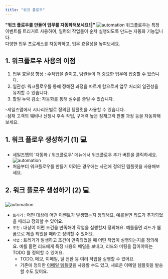 ```yaml
---
title: "워크 플로우"
---
```


**"워크 플로우를 만들어 업무를 자동화해보세요!🤖"**
![automation](/images/feature/automation/feature:workflow_0.webp)
워크플로우는 특정 이벤트를 트리거로 사용하여, 일련의 작업들이 순차 실행되도록 만드는 자동화 기능입니다.<br/>
다양한 업무 프로세스를 자동화하고, 업무 효율성을 높여보세요.

## 1. 워크플로우 사용의 이점
1. 업무 효율성 향상 : 수작업을 줄이고, 팀원들이 더 중요한 업무에 집중할 수 있습니다.
3. 일관성: 워크플로우를 통해 정해진 과정을 따르게 함으로써 업무 처리의 일관성을 유지할 수 있습니다.
3. 할일 누락 감소: 자동화를 통해 실수를 줄일 수 있습니다.

<Tip>-세일즈맵에서 시나리오별로 정의된 템플릿을 사용할 수 있습니다.<br/>
-잠재 고객의 웨비나 신청시 후속 작업, 구매력 높은 잠재고객 판별 과정 등을 자동화해보세요.</Tip>

## 1. 워크 플로우 생성하기 (1) 💻
- 세일즈맵의 '자동화 / 워크플로우' 메뉴에서 워크플로우 추가 버튼을 클릭하세요.
![automation](/images/feature/automation/feature:workflow_1.webp)
- 처음부터 워크플로우를 만들기 어려운 경우에는 사전에 정의된 템플릿을 사용해보세요.

## 2. 워크 플로우 생성하기 (2) 💻
![automation](/images/feature/automation/feature:workflow_2.webp)
- <code>트리거</code> : 어떤 대상에 어떤 이벤트가 발생했는지 정의해요. 예를들면 리드가 추가되었을 때라고 정의할 수 있어요.
- <code>조건</code> : 대상이 어떤 조건을 만족해야 작업을 실행할지 정의해요. 예를들면 리드가 웹폼으로 제출 되었을 때라고 정의할 수 있어요.
- <code>작업</code> : 트리거가 발생하고 조건이 만족되었을 때 어떤 작업이 실행되는지를 정의해요. 예를 들면 리드에게 특정 내용의 메일을 보내고, 리드와 미팅을 잡아야하는 TODO 를 정의할 수 있어요.
    - TODO, 메모, 이메일, 딜 전환 등 여러 작업을 실행할 수 있어요.
    - 기존에 정의한 [이메일 템플릿](/feature/email/template)을 사용할 수도 있고, 새로운 이메일 템플릿을 발송할 수도 있어요.

